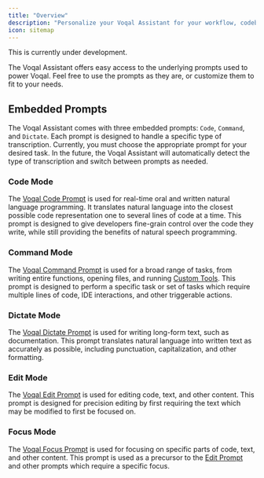 ```yaml
---
title: "Overview"
description: "Personalize your Voqal Assistant for your workflow, codebase, and team"
icon: sitemap
---
```


<Warning>This is currently under development.</Warning>

The Voqal Assistant offers easy access to the underlying prompts used to power Voqal.
Feel free to use the prompts as they are, or customize them to fit to your needs.

## Embedded Prompts

The Voqal Assistant comes with three embedded prompts: `Code`, `Command`, and `Dictate`.
Each prompt is designed to handle a specific type of transcription. Currently, you must choose the appropriate prompt
for your desired task. In the future, the Voqal Assistant will automatically detect the type of transcription and switch
between prompts as needed.

### Code Mode

The [Voqal Code Prompt](/prompting/library/code) is used for real-time oral and written natural language programming.
It translates natural language into the closest possible code representation one to several lines of code at a time.
This prompt is designed to give developers fine-grain control over the code they write, while still providing the
benefits of natural speech programming.

### Command Mode

The [Voqal Command Prompt](/prompting/library/command) is used for a broad range of tasks, from writing entire functions,
opening files, and running [Custom Tools](/tools/overview#custom-tools).
This prompt is designed to perform a specific task or set of tasks which require multiple lines of code,
IDE interactions, and other triggerable actions.

### Dictate Mode

The [Voqal Dictate Prompt](/prompting/library/dictate) is used for writing long-form text, such as documentation.
This prompt translates natural language into written text as accurately as possible, including punctuation,
capitalization, and other formatting.

### Edit Mode

The [Voqal Edit Prompt](/prompting/library/edit) is used for editing code, text, and other content.
This prompt is designed for precision editing by first requiring the text which may be modified to first be focused on.

### Focus Mode

The [Voqal Focus Prompt](/prompting/library/focus) is used for focusing on specific parts of code, text, and other content.
This prompt is used as a precursor to the [Edit Prompt](/prompting/library/edit) and other prompts which require a specific focus.
